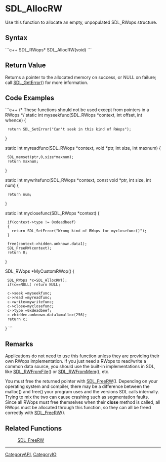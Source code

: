 <!-- pragma section-numbers off -->
<!-- pragma camelcase off -->

= SDL_AllocRW =
Use this function to allocate an empty, unpopulated SDL_RWops structure.


== Syntax ==
```c++
SDL_RWops* SDL_AllocRW(void)
```

== Return Value ==
Returns a pointer to the allocated memory on success, or NULL on failure; call [[SDL_GetError]]() for more information.

== Code Examples ==
```c++
/* These functions should not be used except from pointers in a RWops */
static int myseekfunc(SDL_RWops *context, int offset, int whence)
{
  return SDL_SetError("Can't seek in this kind of RWops");
}

static int myreadfunc(SDL_RWops *context, void *ptr, int size, int maxnum)
{
  SDL_memset(ptr,0,size*maxnum);
  return maxnum;
}

static int mywritefunc(SDL_RWops *context, const void *ptr, int size, int num)
{
  return num;
}

static int myclosefunc(SDL_RWops *context)
{
  if(context->type != 0xdeadbeef)
  {
    return SDL_SetError("Wrong kind of RWops for myclosefunc()");
  }

  free(context->hidden.unknown.data1);
  SDL_FreeRW(context);
  return 0;
}

SDL_RWops *MyCustomRWop()
{
  SDL_RWops *c=SDL_AllocRW();
  if(c==NULL) return NULL;

  c->seek =myseekfunc;
  c->read =myreadfunc;
  c->write=mywritefunc;
  c->close=myclosefunc;
  c->type =0xdeadbeef;
  c->hidden.unknown.data1=malloc(256);
  return c;
}
```

== Remarks ==
Applications do not need to use this function unless they are providing their own RWops implementation. If you just need a RWops to read/write a common data source, you should use the built-in implementations in SDL, like [[SDL_RWFromFile]]() or [[SDL_RWFromMem]](), etc.

You must free the returned pointer with [[SDL_FreeRW]](). Depending on your operating system and compiler, there may be a difference between the malloc() and free() your program uses and the versions SDL calls internally. Trying to mix the two can cause crashing such as segmentation faults. Since all RWops must free themselves when their '''close''' method is called, all RWops must be allocated through this function, so they can all be freed correctly with [[SDL_FreeRW]]().

== Related Functions ==
:[[SDL_FreeRW]]

----
[[CategoryAPI]], [[CategoryIO]]
